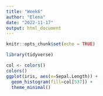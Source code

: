```yaml
---
title: "Week6"
author: "Elena"
date: "2022-11-17"
output: html_document
---
```


```r
knitr::opts_chunk$set(echo = TRUE)
```

```r
library(tidyverse)
```

```r
col <- colors()
colors()
ggplot(iris, aes(x=Sepal.Length)) +
  geom_histogram(fill=col[537]) +
  theme_minimal()
```

